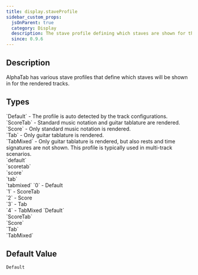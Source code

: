 ```yaml
---
title: display.staveProfile
sidebar_custom_props:
  jsOnParent: true
  category: Display
  description: The stave profile defining which staves are shown for the music sheet. 
  since: 0.9.6
---
```


<SinceBadge since="0.9.6" />


## Description

AlphaTab has various stave profiles that define which staves will be shown in for the rendered tracks.

<PropertyDescription metadata={metadata} showJson={true} />

## Types

<TypeTable>
    <TypeRow name="alphaTab.StaveProfile" type="js">
        `Default` -  The profile is auto detected by the track configurations.<br />
        `ScoreTab` -  Standard music notation and guitar tablature are rendered.<br />
        `Score` -  Only standard music notation is rendered.<br />
        `Tab` -  Only guitar tablature is rendered.<br />
        `TabMixed` -  Only guitar tablature is rendered, but also rests and time signatures are not shown. This profile is typically used in multi-track scenarios.<br />
    </TypeRow>
    <TypeRow name="string" type="json-js-html">
        `default`<br />
        `scoretab`<br />
        `score`<br />
        `tab`<br />
        `tabmixed`    
    </TypeRow>
    <TypeRow name="int" type="json-js-html">
        `0` - Default<br />
        `1` - ScoreTab<br />
        `2` - Score<br />
        `3` - Tab<br />
        `4` - TabMixed  
    </TypeRow>
    <TypeRow name="AlphaTab.StaveProfile" type="net">
        `Default`<br />
        `ScoreTab`<br />
        `Score`<br />
        `Tab`<br />
        `TabMixed`<br />
    </TypeRow>
</TypeTable>

## Default Value

`Default`
